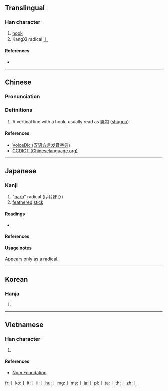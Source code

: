 ==Translingual==
{{stroke order|type=animate}}

===Han character===
{{Han char|rn=6|rad=亅|as=00|sn=1|four=|canj=LI}}

# [[hook]]
# KangXi radical [[Index:Chinese radical/亅|亅]]

====References====
* {{Han ref|kx=0085.090|dkj=00224|dj=0173.180|hdz=10028.030|uh=4E85|ud=20101}}

----

==Chinese==
{{zh-hanzi-box|[[亅]]}}

===Pronunciation===
{{zh-pron
|m=jué
|c=kyut3
|h=pfs=kiet;gd=k'iet<sup>7</sup> [Meixian];hpy=kiad5
|mn=koa̍t
|w=
|mc=
|oc=
|ma=|ma2=
|cat=
}}

===Definitions===
{{zh-pos}}

# A vertical line with a hook, usually read as [[竖勾]] ([[shùgōu]]).

====References====
*[http://cn.voicedic.com/ VoiceDic (汉语方言发音字典)]
*[http://www.chineselanguage.org/dictionaries/?mode=view&module=chardict&query=%E4%BA%85 CCDICT (Chineselanguage.org)]

----

==Japanese==

===Kanji===
{{ja-kanji|grade=r|rs=亅00}}

# "[[barb]]" radical (はねぼう)
# [[feathered]] [[stick]]

====Readings====
* {{ja-readings|on=[[けつ]] ([[ketsu]])|kun=[[かぎ]] ([[kagi]])}}

====References====
{{ja-kref
|jis= 502D 
|ku= 4813 
|shift= 98AB 
|euc= D0AD
|freq= ''radical''
|nelson= ''not listed''
|newnelson= 66 
|halpern= 3347 
|kld= ''not listed''
|heisig= ''not listed''
|tuttle= 0a1.4  
}}

====Usage notes====
Appears only as a radical.

----

==Korean==

===Hanja===
{{ko-hanja|hangeul=궐|rv=gwol|mr=kwŏl|y=kwel}}

# {{defn|lang=ko|sort=亅00}}

----

==Vietnamese==

===Han character===
{{vi-hantu|[[quyết]]|rs=亅00}}

# {{defn|lang=vi|sort=亅00}}

====References====
*[http://nomfoundation.org/common/nom_details.php?codepoint=4e85 Nom Foundation]

[[Category:CJKV radicals| ]]

[[fr:亅]]
[[ko:亅]]
[[it:亅]]
[[li:亅]]
[[hu:亅]]
[[mg:亅]]
[[ms:亅]]
[[ja:亅]]
[[pl:亅]]
[[ta:亅]]
[[th:亅]]
[[zh:亅]]